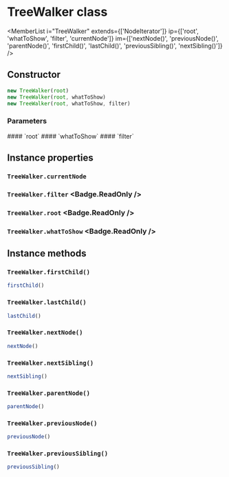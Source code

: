 <Module name="zeta-dom/tree" />

# TreeWalker class

<MemberList
    i="TreeWalker"
    extends={['NodeIterator']}
    ip={['root', 'whatToShow', 'filter', 'currentNode']}
    im={['nextNode()', 'previousNode()', 'parentNode()', 'firstChild()', 'lastChild()', 'previousSibling()', 'nextSibling()']}
/>

## Constructor

```javascript
new TreeWalker(root)
new TreeWalker(root, whatToShow)
new TreeWalker(root, whatToShow, filter)
```

### Parameters

<dl>
    #### `root`
    #### `whatToShow` <Badge.Optional />
    #### `filter` <Badge.Optional />
</dl>

## Instance properties

### `TreeWalker.currentNode`

### `TreeWalker.filter` <Badge.ReadOnly />

### `TreeWalker.root` <Badge.ReadOnly />

### `TreeWalker.whatToShow` <Badge.ReadOnly />

## Instance methods

### `TreeWalker.firstChild()`

```javascript
firstChild()
```

### `TreeWalker.lastChild()`

```javascript
lastChild()
```

### `TreeWalker.nextNode()`

```javascript
nextNode()
```

### `TreeWalker.nextSibling()`

```javascript
nextSibling()
```

### `TreeWalker.parentNode()`

```javascript
parentNode()
```

### `TreeWalker.previousNode()`

```javascript
previousNode()
```

### `TreeWalker.previousSibling()`

```javascript
previousSibling()
```
